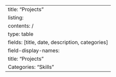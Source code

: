 ---
title: "Projects"
listing: 
  contents: /
  type: table
  fields: [title, date, description, categories]
  field-display-names: 
    title: "Projects"
    Categories: "Skills"
---